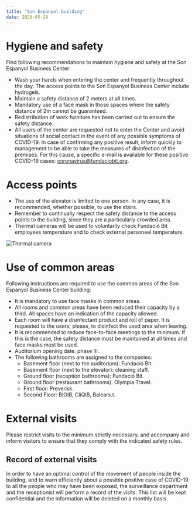 ```yaml
---
title: "Son Espanyol building"
date: 2020-05-19
---
```


# Hygiene and safety

Find following recommendations to maintain hygiene and safety at the Son Espanyol Business Center:

- Wash your hands when entering the center and frequently throughout the day. The access points to the Son Espanyol Business Center include hydrogels.
- Maintain a safety distance of 2 meters at all times.
- Mandatory use of a face mask in those spaces where the safety distance of 2m cannot be guaranteed.
- Redistribution of work furniture has been carried out to ensure the safety distance.
- All users of the center are requested not to enter the Center and avoid situations of social contact in the event of any possible symptoms of COVID-19. In case of confirming any positive result, inform quickly to management to be able to take the measures of disinfection of the premises.
  For this cause, a specific e-mail is available for these positive COVID-19 cases: coronavirus@fundaciobit.org.

# Access points

- The use of the elevator is limited to one person. In any case, it is recommended, whether possible, to use the stairs.
- Remember to continually respect the safety distance to the access points to the building, since they are a particularly crowded area.
- Thermal cameras will be used to voluntarily check Fundació Bit employees temperature and to check external personeel temperature.

![Thermal camera](../../src/images/thermal.jpg)

# Use of common areas

Following instructions are required to use the common areas of the Son Espanyol Business Center building:

- It is mandatory to use face masks in common areas.
- All rooms and common areas have been reduced their capacity by a third. All spaces have an indication of the capacity allowed.
- Each room will have a disinfectant product and roll of paper. It is requested to the users, please, to disinfect the used area when leaving.
- It is recommended to reduce face-to-face meetings to the minimum. If this is the case, the safety distance must be maintained at all times and face masks must be used.
- Auditorium opening date: phase III.
- The following bathrooms are assigned to the companies:
  - Basement floor (next to the auditorium): Fundació Bit.
  - Basement floor (next to the elevator): cleaning staff.
  - Ground floor (reception bathrooms): Fundació Bit.
  - Ground floor (restaurant bathrooms). Olympia Travel.
  - First floor: Preverisk.
  - Second Floor: BIOIB, CliQIB, Balears.t.

# External visits

Please restrict visits to the minimum strictly necessary, and accompany and inform visitors to ensure that they comply with the indicated safety rules.

## Record of external visits

In order to have an optimal control of the movement of people inside the building, and to warn efficiently about a possible positive case of COVID-19 to all the people who may have been exposed, the surveillance department and the receptionist will perform a record of the visits. This list will be kept confidential and the information will be deleted on a monthly basis.
